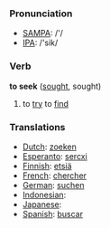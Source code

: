 === Pronunciation ===
*[[w:SAMPA|SAMPA]]: /'/
*[[w:IPA|IPA]]: /'sik/

=== Verb ===

'''to seek''' ([[sought]], sought)

# to [[try]] to [[find]]

=== Translations ===
*[[Dutch]]: [[zoeken]]
*[[Esperanto]]: [[sercxi]]
*[[Finnish]]: [[etsiä]]
*[[French]]: [[chercher]]
*[[German]]: [[suchen]]
*[[Indonesian]]: [[]]
*[[Japanese]]: [[]]
*[[Spanish]]: [[buscar]]